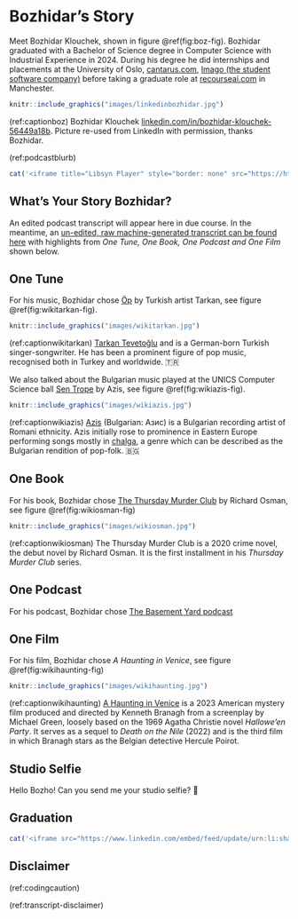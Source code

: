 # Bozhidar's Story {#bozhidar}

Meet Bozhidar Klouchek, shown in figure \@ref(fig:boz-fig). Bozhidar graduated with a Bachelor of Science degree in Computer Science with Industrial Experience in 2024. During his degree he did internships and placements at the University of Oslo, [cantarus.com](https://www.cantarus.com/), [Imago (the student software company)](https://imago.cs.manchester.ac.uk/) before taking a graduate role at [recourseai.com](https://www.recourseai.com/) in Manchester. 

```r
knitr::include_graphics("images/linkedinbozhidar.jpg")
```
(ref:captionboz) Bozhidar Klouchek [linkedin.com/in/bozhidar-klouchek-56449a18b](https://www.linkedin.com/in/bozhidar-klouchek-56449a18b/). Picture re-used from LinkedIn with permission, thanks Bozhidar.

(ref:podcastblurb)


```r
cat('<iframe title="Libsyn Player" style="border: none" src="https://html5-player.libsyn.com/embed/episode/id/32382377/height/90/theme/custom/thumbnail/yes/direction/forward/render-playlist/no/custom-color/000000/" height="90" width="100%" scrolling="no"  allowfullscreen="" webkitallowfullscreen="true" mozallowfullscreen="true" allowfullscreen="true" msallowfullscreen="true" style="border: none;"></iframe>')
```

## What's Your Story Bozhidar? {#boz-story}



An edited podcast transcript will appear here in due course. In the meantime, an [un-edited, raw machine-generated transcript can be found here](https://github.com/dullhunk/cdyf/blob/master/raw-transcript-bozhidar.md) with highlights from *One Tune, One Book, One Podcast and One Film* shown below.


## One Tune {#boz-tune}

For his music, Bozhidar chose [Öp](https://www.youtube.com/watch?v=QNoC_mVojhc) by Turkish artist Tarkan, see figure \@ref(fig:wikitarkan-fig).

```r
knitr::include_graphics("images/wikitarkan.jpg")
```

(ref:captionwikitarkan) [Tarkan Tevetoğlu](https://en.wikipedia.org/wiki/Tarkan_(singer)) and is a German-born Turkish singer-songwriter. He has been a prominent figure of pop music, recognised both in Turkey and worldwide. 🇹🇷



We also talked about the Bulgarian music played at the UNICS Computer Science ball [Sen Trope](https://www.youtube.com/watch?v=BplsGX5eLLo) by Azis, see figure \@ref(fig:wikiazis-fig).

```r
knitr::include_graphics("images/wikiazis.jpg")
```


(ref:captionwikiazis) [Azis](https://en.wikipedia.org/wiki/Azis) (Bulgarian: Азис) is a Bulgarian recording artist of Romani ethnicity. Azis initially rose to prominence in Eastern Europe performing songs mostly in [chalga](https://en.wikipedia.org/wiki/Chalga), a genre which can be described as the Bulgarian rendition of pop-folk. 🇧🇬



## One Book {#boz-book}

For his book, Bozhidar chose [The Thursday Murder Club](https://en.wikipedia.org/wiki/The_Thursday_Murder_Club) by Richard Osman, see figure \@ref(fig:wikiosman-fig)

```r
knitr::include_graphics("images/wikiosman.jpg")
```

(ref:captionwikiosman) The Thursday Murder Club is a 2020 crime novel, the debut novel by Richard Osman. It is the first installment in his *Thursday Murder Club* series.

## One Podcast {#boz-podcast}

For his podcast, Bozhidar chose [The Basement Yard podcast](https://www.youtube.com/channel/UC_a6c3KLo9reMOqn2pbvMqg)

## One Film {#boz-film}

For his film, Bozhidar chose *A Haunting in Venice*, see figure \@ref(fig:wikihaunting-fig)

```r
knitr::include_graphics("images/wikihaunting.jpg")
```

(ref:captionwikihaunting) [A Haunting in Venice](https://en.wikipedia.org/wiki/A_Haunting_in_Venice) is a 2023 American mystery film produced and directed by Kenneth Branagh from a screenplay by Michael Green, loosely based on the 1969 Agatha Christie novel *Hallowe'en Party*. It serves as a sequel to *Death on the Nile* (2022) and is the third film in which Branagh stars as the Belgian detective Hercule Poirot. 

## Studio Selfie {#boz-selfie}

Hello Bozho! Can you send me your studio selfie? 🤳

## Graduation {#boz-graduation}

```r
cat('<iframe src="https://www.linkedin.com/embed/feed/update/urn:li:share:7222190262943420416" height="1319" width="504" frameborder="0" allowfullscreen="" title="Embedded post"></iframe>')
```


## Disclaimer  


::: {.rmdcaution}

(ref:codingcaution)

(ref:transcript-disclaimer)  

:::
